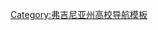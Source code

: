 {{navbox
| title = [[維吉尼亞州|-{zh-tw:維吉尼亞; zh-hk:維珍尼亞; zh-cn:弗吉尼亚;}-州]]學院和大學| state = {{{state|autocollapse}}}
| bodyclass = hlist
| name =維吉尼亞州學院和大學
|group1 =  私立
|list1  = 
* [[阿巴拉契亞藥學院]]
* [[阿巴拉契亞法學院]]
* [[弗吉尼亞海灘藝術學院]]
* [[華盛頓藝術學院]]
* [[大西洋大學]]
* [[阿沃雷特大學]]
* [[里士滿浸會神學院]]
* [[藍田學院]]
* [[布里奇沃特學院]]
* [[基督世界學院]]
* [[科爾多瓦大學 (美國)|科爾多瓦大學]]
* [[德銳大學]]
* [[東方門諾派大學]]
* [[ECPI大學]]
* [[愛德華維骨科醫學院]]
* [[埃默里和亨利學院]]
* [[費羅姆學院]]
* [[喬治華盛頓大學]]弗吉尼亞校區
* [[漢普登-悉尼學院]]
* [[漢普頓大學]]
* [[哈特蘭學院]]
* [[霍林斯大學]]
* [[傑弗遜健康科學學院]]
* [[約翰利蘭神學研究中心]]
* [[自由大學]]
* [[林奇堡學院]]
* [[瑪麗波德因學院]]
* [[瑪麗蒙特大學]]
* [[帕特里克亨利學院]]
* [[倫道夫學院]]
* [[蘭道夫-梅肯學院]]
* [[瑞金大學]]
* [[羅諾克學院]]
* [[雪蘭多大學]]
* [[南弗吉尼亞大學]]
* [[斯特拉特福大學]]
* [[野玫瑰學院]]
* [[管理科技大學 (美國)|管理科技大學]]
* [[北弗吉尼亞大學]]
* [[波多馬克大學]]
* [[里士满大学]]
* [[弗吉尼亞國際大學]]
* [[弗吉尼亞神學院]]
* [[弗吉尼亞聯合大學]]
* [[林奇堡弗吉尼亞大學]]
* [[弗吉尼亞衛斯理學院]]
* [[華盛頓與李大學]]
* [[韋斯特伍德學院]]

| group2 = 公立
| list2  = 
* [[克里斯托弗·紐波特大學]]
* [[威廉與瑪麗學院]]
* [[東弗吉尼亞醫學院]]
* [[喬治梅森大學]]
* [[詹姆斯麥迪遜大學]]
* [[聯合部隊參謀學院]]
* [[朗伍德大學]]
* [[美國海軍陸戰隊大學|海軍陸戰隊大學]]
* [[諾福克州立大學]]
* [[老道明大學]]
* [[瑞德福大學]]
* [[理查德布蘭德學院]]
* [[瑪麗華盛頓大學]]
* [[弗吉尼亞大學]]
* [[弗吉尼亞聯邦大學]]
* [[弗吉尼亞社區學院系統]]
* [[弗吉尼亞軍事學院]]
* [[弗吉尼亚理工学院暨州立大学|弗吉尼亞理工學院]]
* [[弗吉尼亞州立大學]]
* [[弗吉尼亞-馬里蘭地區獸醫學院]]
| below =
}}<noinclude>
{{collapsible option}}
[[Category:弗吉尼亚州高校导航模板‎]]
</noinclude>